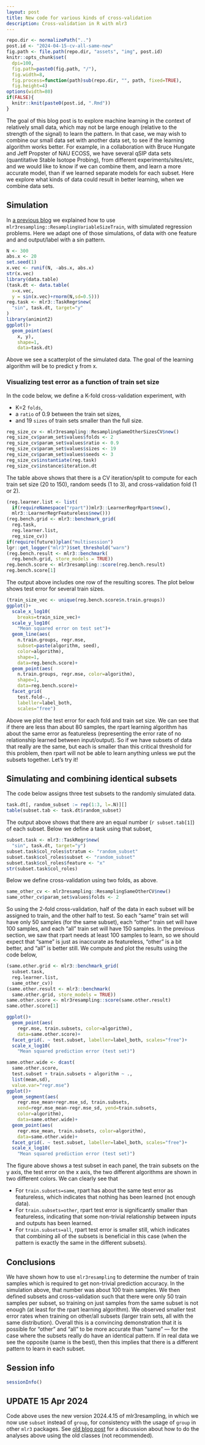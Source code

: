 ```yaml
---
layout: post
title: New code for various kinds of cross-validation
description: Cross-validation in R with mlr3
---
```


```r
repo.dir <- normalizePath("..")
post.id <- "2024-04-15-cv-all-same-new"
fig.path <- file.path(repo.dir, "assets", "img", post.id)
knitr::opts_chunk$set(
  dpi=100,
  fig.path=paste0(fig.path, "/"),
  fig.width=8,
  fig.process=function(path)sub(repo.dir, "", path, fixed=TRUE),
  fig.height=4)
options(width=80)
if(FALSE){
  knitr::knit(paste0(post.id, ".Rmd"))
}
```

The goal of this blog post is to explore machine learning in the
context of relatively small data, which may not be large enough
(relative to the strength of the signal) to learn the pattern. In that
case, we may wish to combine our small data set with another data set,
to see if the learning algorithm works better.  For example, in a
collaboration with Bruce Hungate and Jeff Propster of NAU ECOSS, we
have several qSIP data sets (quantitative Stable Isotope Probing),
from different experiments/sites/etc, and we would like to know if we
can combine them, and learn a more accurate model, than if we learned
separate models for each subset. Here we explore what kinds of data
could result in better learning, when we combine data sets.

## Simulation

In [a previous
blog](https://tdhock.github.io/blog/2023/variable-size-train/) we
explained how to use `mlr3resampling::ResamplingVariableSizeTrain`,
with simulated regression problems. Here we adapt one of those
simulations, of data with one feature and and output/label with a sin
pattern.

```r
N <- 300
abs.x <- 20
set.seed(1)
x.vec <- runif(N, -abs.x, abs.x)
str(x.vec)
library(data.table)
(task.dt <- data.table(
  x=x.vec,
  y = sin(x.vec)+rnorm(N,sd=0.5)))
reg.task <- mlr3::TaskRegr$new(
  "sin", task.dt, target="y"
)
library(animint2)
ggplot()+
  geom_point(aes(
    x, y),
    shape=1,
    data=task.dt)
```

Above we see a scatterplot of the simulated data. The goal of the
learning algorithm will be to predict y from x.

### Visualizing test error as a function of train set size

In the code below, we define a K-fold cross-validation experiment,
with 

* K=2 `folds`,
* a `ratio` of 0.9 between the train set sizes,
* and 19 `sizes` of train sets smaller than the full size.

```r
reg_size_cv <- mlr3resampling::ResamplingSameOtherSizesCV$new()
reg_size_cv$param_set$values$folds <- 2
reg_size_cv$param_set$values$ratio <- 0.9
reg_size_cv$param_set$values$sizes <- 19
reg_size_cv$param_set$values$seeds <- 3
reg_size_cv$instantiate(reg.task)
reg_size_cv$instance$iteration.dt
```

The table above shows that there is a CV iteration/split to compute
for each train set size (20 to 150), random seeds (1 to 3), and
cross-validation fold (1 or 2).

```r
(reg.learner.list <- list(
  if(requireNamespace("rpart"))mlr3::LearnerRegrRpart$new(),
  mlr3::LearnerRegrFeatureless$new()))
(reg.bench.grid <- mlr3::benchmark_grid(
  reg.task,
  reg.learner.list,
  reg_size_cv))
if(require(future))plan("multisession")
lgr::get_logger("mlr3")$set_threshold("warn")
(reg.bench.result <- mlr3::benchmark(
  reg.bench.grid, store_models = TRUE))
reg.bench.score <- mlr3resampling::score(reg.bench.result)
reg.bench.score[1]
```

The output above includes one row of the resulting scores.
The plot below shows test error for several train sizes.

```r
(train_size_vec <- unique(reg.bench.score$n.train.groups))
ggplot()+
  scale_x_log10(
    breaks=train_size_vec)+
  scale_y_log10(
    "Mean squared error on test set")+
  geom_line(aes(
    n.train.groups, regr.mse,
    subset=paste(algorithm, seed),
    color=algorithm),
    shape=1,
    data=reg.bench.score)+
  geom_point(aes(
    n.train.groups, regr.mse, color=algorithm),
    shape=1,
    data=reg.bench.score)+
  facet_grid(
    test.fold~.,
    labeller=label_both,
    scales="free")
```

Above we plot the test error for each fold and train set size. We can
see that if there are less than about 80 samples, the rpart
learning algorithm has about the same error as featureless
(representing the error rate of no relationship learned between
input/output). So if we have subsets of data that really are the same,
but each is smaller than this critical threshold for this problem,
then rpart will not be able to learn anything unless we put the
subsets together. Let's try it!

## Simulating and combining identical subsets

The code below assigns three test subsets to the randomly simulated
data.

```r
task.dt[, random_subset := rep(1:3, l=.N)][]
table(subset.tab <- task.dt$random_subset)
```

The output above shows that 
there are an equal number (`r subset.tab[1]`) 
of each subset. 
Below we define a task using that subset,

```r
subset.task <- mlr3::TaskRegr$new(
  "sin", task.dt, target="y")
subset.task$col_roles$stratum <- "random_subset"
subset.task$col_roles$subset <- "random_subset"
subset.task$col_roles$feature <- "x"
str(subset.task$col_roles)
```

Below we define cross-validation using two folds, as above.

```r
same_other_cv <- mlr3resampling::ResamplingSameOtherCV$new()
same_other_cv$param_set$values$folds <- 2
```

So using the 2-fold cross-validation, half of the data in each subset
will be assigned to train, and the other half to test. So each "same"
train set will have only 50 samples (for the same subset), each "other"
train set will have 100 samples, and each "all" train set will have
150 samples. In the previous section, we saw that rpart needs at least
100 samples to learn, so we should expect that "same" is just as
inaccurate as featureless, "other" is a bit better, and "all" is
better still.
We compute and plot the results using the code below,

```r
(same.other.grid <- mlr3::benchmark_grid(
  subset.task,
  reg.learner.list,
  same_other_cv))
(same.other.result <- mlr3::benchmark(
  same.other.grid, store_models = TRUE))
same.other.score <- mlr3resampling::score(same.other.result)
same.other.score[1]

ggplot()+
  geom_point(aes(
    regr.mse, train.subsets, color=algorithm),
    data=same.other.score)+
  facet_grid(. ~ test.subset, labeller=label_both, scales="free")+
  scale_x_log10(
    "Mean squared prediction error (test set)")

same.other.wide <- dcast(
  same.other.score,
  test.subset + train.subsets + algorithm ~ .,
  list(mean,sd),
  value.var="regr.mse")
ggplot()+
  geom_segment(aes(
    regr.mse_mean+regr.mse_sd, train.subsets,
    xend=regr.mse_mean-regr.mse_sd, yend=train.subsets,
    color=algorithm),
    data=same.other.wide)+
  geom_point(aes(
    regr.mse_mean, train.subsets, color=algorithm),
    data=same.other.wide)+
  facet_grid(. ~ test.subset, labeller=label_both, scales="free")+
  scale_x_log10(
    "Mean squared prediction error (test set)")
```

The figure above shows a test subset in each panel, the train subsets on
the y axis, the test error on the x axis, the two different algorithms
are shown in two different colors. We can clearly see that 

* For `train.subsets=same`, rpart has about the same test error as
  featureless, which indicates that nothing has been learned (not
  enough data).
* For `train.subsets=other`, rpart test error is significantly smaller
  than featureless, indicating that some non-trivial relationship
  between inputs and outputs has been learned.
* For `train.subsets=all`, rpart test error is smaller still, which
  indicates that combining all of the subsets is beneficial in this
  case (when the pattern is exactly the same in the different
  subsets).
  
## Conclusions

We have shown how to use `mlr3resampling` to determine the number of
train samples which is required to get non-trivial prediction
accuracy. In the simulation above, that number was about 100 train
samples. We then defined subsets and cross-validation such that there
were only 50 train samples per subset, so training on just samples from
the same subset is not enough (at least for the rpart learning
algorithm). We observed smaller test error rates when training on
other/all subsets (larger train sets, all with the same
distribution). Overall this is a convincing demonstration that it is
possible for "other" and "all" to be more accurate than "same" --- for
the case where the subsets really do have an identical pattern. If in
real data we see the opposite (same is the best), then this implies
that there is a different pattern to learn in each subset.

## Session info

```r
sessionInfo()
```

## UPDATE 15 Apr 2024

Code above uses the new version 2024.4.15 of mlr3resampling, in which
we now use `subset` instead of `group`, for consistency with the usage
of `group` in other `mlr3` packages. See [old blog
post](https://tdhock.github.io/blog/2024/when-is-all-better-than-same/)
for a discussion about how to do the analyses above using the old
classes (not recommended).
